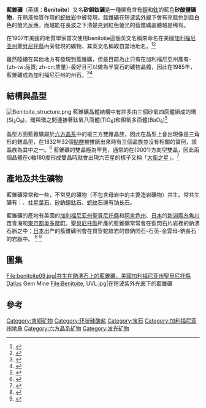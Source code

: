 {{Infobox mineral
|name=藍錐礦（矽鋇鈦礦）
|image=Benitoite HD.jpg
|caption=共生在鈉沸石上的藍錐礦
|category=環狀矽酸鹽
|formula=BaTiSi<sub>3</sub>O<sub>9</sub>
|strunz=9.CA.05
|class=複三方雙錐晶族<br>赫爾曼-摩根標記:{{overline|6}}m2
|symmetry=P{{overline|6}}c2
|unit cell=a = 6.641, c = 9.7597(10) [[埃|Å]]; Z = 2
|color=藍, 無色
|habit=扁平雙錐狀晶體、粒狀
|system=[[六方晶系|六方晶系]]
|twinning=在 {0001} 方向旋轉
|cleavage=[<span>10<span style="text-decoration:overline;">1</span>1</span>] 差
|fracture=貝狀斷口
|mohs=6 - 6.5
|luster=玻璃光澤
|opticalprop=Uniaxial (+)
|refractive=n<sub>ω</sub> = 1.756 - 1.757 n<sub>ε</sub> = 1.802 - 1.804
|birefringence=δ = 0.046
|pleochroism=O = 無色; E = 紫, 靛青, 藍色偏綠
|dispersion=0.036–0.046<ref>{{cite book |title=Gems: Their Sources, Descriptions and Identification |author=O'Donoghue, Matthew |edition =6th |year=2006 |page=389 |publisher=[[Elsevier|Butterworth-Heinemann]] 
|place=Oxford |isbn=978-0-75-065856-0}}</ref>
|fluorescence=透明至半透明
|streak=白
|gravity=3.6
|solubility=不溶於: [[鹽酸|HCl]], [[硫酸|H<sub>2</sub>SO<sub>4</sub>]]<br>溶於: [[氫氟酸|HF]]
|diaphaneity=透明至半透明
|other=短波紫外線下發出藍色螢光; 具有強烈的藍色陰極發光
|references=<ref name="webmin">{{Cite web |url=http://webmineral.com/data/Benitoite.shtml |title=WebMineral Listing |access-date=2017-03-05 |archive-date=2020-12-01 |archive-url=https://web.archive.org/web/20201201091404/http://webmineral.com/data/Benitoite.shtml |dead-url=no }}</ref><ref name="mindat">{{Cite web |url=http://www.mindat.org/min-624.html |title=MinDat Listing |access-date=2017-03-05 |archive-date=2020-11-05 |archive-url=https://web.archive.org/web/20201105173509/https://www.mindat.org/min-624.html |dead-url=no }}</ref><ref name=HBM/>}}

'''藍錐礦 '''（英語：'''Benitoite'''）又名'''矽鋇鈦礦'''是一種稀有含有[[鋇|鋇]]和[[鈦|鈦]]的藍色'''矽酸鹽礦物'''，在熱液換質作用的[[蛇紋岩|蛇紋岩]]中被發現。藍錐礦在短波[[紫外線|紫外線]]下會有亮藍色到藍白色的螢光反應，而越能在長波之下清楚見到紅色螢光的藍錐礦晶體越是稀有。

在1907年美國的地質學家{{le|乔治·劳德伯克|George Louderback}}首次使用benitoite這個英文名稱來命名在美國[[加利福尼亚州|加利福尼亚州]][[聖貝尼托縣|聖貝尼托縣]]內{{le|聖貝尼托河|San Benito River}}旁發現的礦物，其英文名稱取自當地地名。<ref>{{cite journal|title=Benitoite, A New California Gem Mineral.|url=|last=Louderback|first=George Davis|date=July 30, 1907|journal=Bulletin of the Department of Geology|publisher=University of California Publications|issue=9|volume=5|pages=149–153|oclc=6255540}}</ref><ref>{{cite web|url=http://www.mineralsocal.org/scfm/newsletters/2002%20march.htm|title=SCFM News March 02, Featuring Benitoite|accessdate=April 3, 2014|author=Wilkins, Al|date=March 23, 2002|publisher=Mineralogical Society of Southern California|deadurl=yes|archiveurl=https://web.archive.org/web/20130516071924/http://www.mineralsocal.org/scfm/newsletters/2002%20march.htm|archivedate=2013年5月16日}}</ref>

雖然陸續在其他地方有發現到藍錐礦，但是目前為止只有在加利福尼亞州產有-{zh-tw:品質; zh-cn:质量}-最好且可以做為半寶石的礦物晶體，因此在1985年，藍錐礦成為加利福尼亞州的州石。<ref name="ca2014">{{Cite web|url=http://www.consrv.ca.gov/cgs/geologic_resources/mineral_resource_mapping/|title=Mineral Resources|accessdate=April 3, 2014|publisher=California Department of Conservation - California Geological Survey|archive-url=https://web.archive.org/web/20080821154254/http://www.consrv.ca.gov/cgs/geologic_resources/mineral_resource_mapping/|archive-date=2008-08-21|dead-url=yes}}</ref><ref name="gem2012">{{Cite web|url=http://www.gemologyonline.com/benitoite.html|title=Benitoite|accessdate=8 November 2012|work=Gemology Online|archive-date=2020-07-31|archive-url=https://web.archive.org/web/20200731042305/https://www.gemologyonline.com/benitoite.html|dead-url=no}}</ref>

==結構與晶型==
[[File:Benitoite_structure.png|thumb]]
藍錐礦晶體結構中有許多由三個矽氧四面體組成的環(Si<sub>3</sub>O<sub>9</sub>)，環與環之間連接著鈦氧八面體(TiO<sub>6</sub>)和鋇氧多面體(BaO<sub>6</sub>)<ref name="zac1930">
{{cite journal|title=The crystal structure of benitoite, BaTiSii<sub>3</sub>O<sub>9</sub>|author = Zachariasen, W.H.|year=1930|journal=Zeitschr. Kristallographie|issue=74|pages=139-146}}</ref>

晶型方面藍錐礦屬於[[六方晶系|六方晶系]]中的複三方雙錐晶族，因此在晶型上會出現像是三角形的錐晶型，在1832年32個[[晶體學點群|點群]]被推斷出來時有三個晶族並沒有相關的實例，該晶族為其中之一。<ref>{{cite journal|title=Note on a crystal form of benitoite|author = Palache, Charles|year=1909|journal=Am. Jour. Sci.|issue=28|volume=722|pages=616}}</ref>
藍錐礦的雙晶極為罕見，通常的在{0001}方向型雙晶，因此兩個晶體在c軸180度形成雙晶時就會出現六芒星的樣子又稱「[[大衛之星|大衛之星]]」。<ref name="can2013">{{Cite news|url=http://www.latimes.com/news/local/la-me-rare-gem-20130818,0,3304203.story|title=California visitor's rare find: A star-shaped piece of benitoite|last=Pool, Bob|date=August 17, 2013|accessdate=April 3, 2014|archive-date=2013-10-23|archive-url=https://web.archive.org/web/20131023034326/http://www.latimes.com/news/local/la-me-rare-gem-20130818,0,3304203.story|dead-url=no}}</ref>

== 產地及共生礦物 ==
藍錐礦常常和一些，不常見的礦物（不包含母岩中的主要造岩礦物）共生。常共生礦有：{{le|鈉沸石|natrolite}}、[[柱星葉石|柱星葉石]]、[[矽鈉鋇鈦石|矽鈉鋇鈦石]]、[[蛇紋石|蛇紋石]]還有[[钠长石|钠长石]]。

藍錐礦的產地有美國的[[加利福尼亚州|加利福尼亚州]][[聖貝尼托縣|聖貝尼托縣]]和[[阿肯色州|阿肯色州]]、[[日本|日本]]的[[新潟縣|新潟縣]][[糸魚川市|糸魚川市]]青海和[[東京都|東京都]][[奥多摩町|奥多摩町]]。[[聖貝尼托縣|聖貝尼托縣]]所產的藍錐礦常常會在藍閃石片岩裡的鈉沸石脈之中；[[日本|日本]]出产的藍錐礦則會在貫穿蛇紋岩的鎂鈉閃石-石英-金雲母-鈉長石的岩脈中。
<ref name="HBM">{{Cite web |url=http://rruff.geo.arizona.edu/doclib/hom/benitoite.pdf |title=Handbook of Mineralogy |access-date=2017-03-05 |archive-date=2012-02-05 |archive-url=https://web.archive.org/web/20120205144158/http://rruff.geo.arizona.edu/doclib/hom/benitoite.pdf |dead-url=no }}</ref>
<ref name="NISHI2007">{{Cite journal|author = 西久保勝己ほか|year = 2007|title = 東京都奥多摩町白丸鉱山産ベニト石|journal = 日本鉱物科学会2007年度年会|publisher = 日本鉱物科学会|url = http://www.jstage.jst.go.jp/article/jakoka/2007/0/2007_205/_article/-char/ja/|format = PDF}}{{dead link|date=2018年4月 |bot=InternetArchiveBot |fix-attempted=yes }}</ref>

==圖集==
<gallery widths="200px" heights="200px" perrow="2">
File:benitoite09.jpg|共生在鈉沸石上的藍錐礦，美國加利福尼亚州聖貝尼托縣Dallas Gem Mine
File:Benitoite, UVL.jpg|在短波紫外光底下的藍錐礦
</gallery>

== 參考 ==
{{Commons category|benitoite}}
{{reflist|30em}}
[[Category:含钡矿物|Category:含钡矿物]]
[[Category:环状硅酸盐|Category:环状硅酸盐]]
[[Category:宝石|Category:宝石]]
[[Category:加利福尼亚州地质|Category:加利福尼亚州地质]]
[[Category:六方晶系矿物|Category:六方晶系矿物]]
[[Category:发光矿物|Category:发光矿物]]